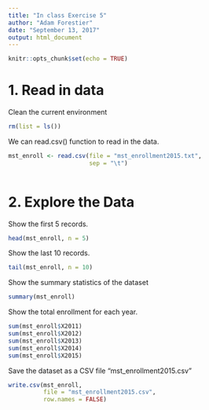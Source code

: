 ```yaml
---
title: "In class Exercise 5"
author: "Adam Forestier"
date: "September 13, 2017"
output: html_document
---
```


```r
knitr::opts_chunk$set(echo = TRUE)
```

# 1. Read in data

Clean the current environment
```r
rm(list = ls())
```

We can read.csv() function to read in the data.

```r
mst_enroll <- read.csv(file = "mst_enrollment2015.txt",
                       sep = "\t")
  
```

# 2. Explore the Data

Show the first 5 records.

```r
head(mst_enroll, n = 5)
```
 Show the last 10 records.
 
 
```r
tail(mst_enroll, n = 10)
```

Show the summary statistics of the dataset 

```r
summary(mst_enroll)
```


Show the total enrollment for each year. 

```r
sum(mst_enroll$X2011)
sum(mst_enroll$X2012)
sum(mst_enroll$X2013)
sum(mst_enroll$X2014)
sum(mst_enroll$X2015)
```

Save the dataset as a CSV file "mst_enrollment2015.csv"

```r
write.csv(mst_enroll, 
          file = "mst_enrollment2015.csv",
          row.names = FALSE)
```

